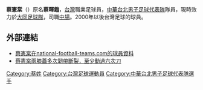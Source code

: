{{noteta|G1=足球}}{{Football player infobox
| playername= 蔡憲棠
| image = [[File:Tsaibird.jpg|File:Tsaibird.jpg]]
| fullname = 蔡憲棠
| englishfullname = Tsai Hsien-tang
| nickname = 蔡鳥 (菜叫) 台灣足壇不死鳥
| height = 
| dateofbirth = {{birth date and age|1977|4|29}}
| cityofbirth = 
| countryofbirth ={{TWN}}[[台南市|台南市]]
| position = [[中場|中場]]
| currentclub  = [[台南市足球隊|台南市]]
| clubnumber =58
| youthyears = 
| youthclubs = 
| years = 2000 — 2016 <br> 2017 — 
| clubs = [[大同足球隊|大同]] <br> [[台南市足球隊|台南市]]
| caps(goals) = 
| ntupdate =2012年12月11日
| nationalyears = 2000-
| nationalteam = [[中華台北男子足球代表隊|中華臺北]]
| nationalcaps(goals) = 43(2)

}}

'''蔡憲棠'''（{{bd|1977年|4月29日|CatIdx=蔡}}）原名'''蔡暉鎧'''，[[台灣|台灣]]職業足球員，[[中華台北男子足球代表隊|中華台北男子足球代表隊]]隊員，現時效力於[[大同足球隊|大同足球隊]]，司職[[中場|中場]]。2000年以後台灣足球的球員。

==外部連結==
* [http://www.national-football-teams.com/v2/player.php?id=27323 蔡憲棠在national-football-teams.com的球員資料]
* [http://paper.takungpao.com/html/2012-12/07/content_40_2.htm 蔡憲棠兩膝蓋多次韌帶斷裂，至少動過六次刀] {{Wayback|url=http://paper.takungpao.com/html/2012-12/07/content_40_2.htm |date=20131217002028 }}

{{2011年聯發科技全國城市足球聯賽 北市大同隊}}
{{2012年亞足聯挑戰盃中華台北男子足球代表隊}}
{{2014年世界盃亞洲區外圍賽中華台北男子足球代表隊}}
{{2013年東亞盃中華台北男子足球代表隊}}

[[Category:蔡姓|Category:蔡姓]]
[[Category:台灣足球運動員|Category:台灣足球運動員]]
[[Category:中華台北男子足球代表隊選手|Category:中華台北男子足球代表隊選手]]